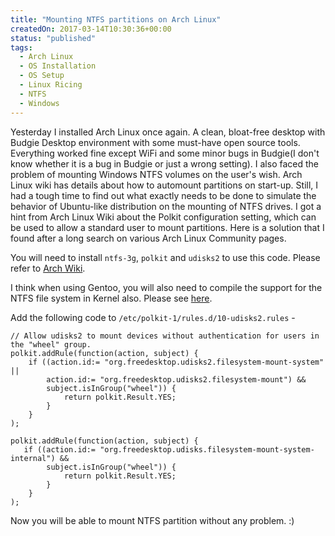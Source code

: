 ```yaml
---
title: "Mounting NTFS partitions on Arch Linux"
createdOn: 2017-03-14T10:30:36+00:00
status: "published"
tags:
  - Arch Linux
  - OS Installation
  - OS Setup
  - Linux Ricing
  - NTFS
  - Windows
---
```


Yesterday I installed Arch Linux once again. A clean, bloat-free desktop with
Budgie Desktop environment with some must-have open source tools. Everything
worked fine except WiFi and some minor bugs in Budgie(I don't know whether it is
a bug in Budgie or just a wrong setting). I also faced the problem of mounting
Windows NTFS volumes on the user's wish. Arch Linux wiki has details about how
to automount partitions on start-up. Still, I had a tough time to find out what
exactly needs to be done to simulate the behavior of Ubuntu-like distribution on
the mounting of NTFS drives. I got a hint from Arch Linux Wiki about the Polkit
configuration setting, which can be used to allow a standard user to mount
partitions. Here is a solution that I found after a long search on various Arch
Linux Community pages.

You will need to install `ntfs-3g`, `polkit` and `udisks2` to use this code.
Please refer to [Arch Wiki](https://wiki.archlinux.org/index.php/Udisks).

I think when using Gentoo, you will also need to compile the support for the
NTFS file system in Kernel also. Please see
[here](https://wiki.gentoo.org/wiki/NTFS).

Add the following code to `/etc/polkit-1/rules.d/10-udisks2.rules` -

```vim
// Allow udisks2 to mount devices without authentication for users in the "wheel" group.
polkit.addRule(function(action, subject) {
    if ((action.id:= "org.freedesktop.udisks2.filesystem-mount-system" ||
        action.id:= "org.freedesktop.udisks2.filesystem-mount") &&
        subject.isInGroup("wheel")) {
            return polkit.Result.YES;
        }
    }
);

polkit.addRule(function(action, subject) {
   if ((action.id:= "org.freedesktop.udisks.filesystem-mount-system-internal") &&
        subject.isInGroup("wheel")) {
            return polkit.Result.YES;
        }
    }
);
```

Now you will be able to mount NTFS partition without any problem. :)
